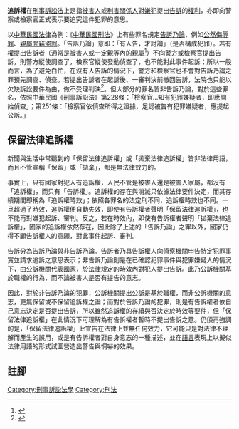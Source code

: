 {{globalize/Taiwan}}
{{legal}}
'''追訴權'''在[[刑事訴訟法|刑事訴訟法]]上是指[[被害人|被害人]]或[[利害關係人|利害關係人]]對[[嫌犯|嫌犯]]提出[[告訴|告訴]]的[[權利|權利]]，亦即向警察或檢察官正式表示要追究這件犯罪的意思。

以[[中華民國法律|中華民國法律]]為例：《[[中華民國刑法|中華民國刑法]]》上有些罪名規定[[告訴乃論|告訴乃論]]，例如[[公然侮辱罪|公然侮辱罪]]、[[親屬間竊盜罪|親屬間竊盜罪]]。「告訴乃論」意即：「有人告，才討論」（是否構成犯罪）。若有權提出告訴者（通常是被害人或一定親等內的親屬<ref>{{cite web|title=刑事訴訟法第232到236-1條|url=http://law.moj.gov.tw/LawClass/LawParaDeatil.aspx?Pcode=C0010001&LCNOS=%20228%20%20%20&LCC=3|work=全國法規資料庫|publisher=[[中華民國法務部|中華民國法務部]]}}</ref>）不向警方或檢察官提出告訴，則警方縱使調查了，檢察官縱使發動偵查了，也不能對此事件起訴；所以一般而言，為了避免白忙，在沒有人告訴的情況下，警方和檢察官也不會對告訴乃論之罪預先調查、偵查。若提出告訴者在起訴後、一審判決前撤回告訴，法院也只能以欠缺訴訟要件為由，做不受理判決<ref>{{cite web|title=刑事訴訟法第303條|url=http://law.moj.gov.tw/LawClass/LawSingle.aspx?Pcode=C0010001&FLNO=252|work=全國法規資料庫|publisher=[[中華民國法務部|中華民國法務部]]}}</ref>。但大部分的罪名皆非告訴乃論，對於這些罪名，依照中華民國《刑事訴訟法》第228條：「檢察官…知有犯罪嫌疑者，即應開始偵查」；第251條：「檢察官依偵查所得之證據，足認被告有犯罪嫌疑者，應提起公訴。」

==保留法律追訴權==
新聞與生活中常聽到的「保留法律追訴權」或「拋棄法律追訴權」皆非法律用語，而且不管宣稱「保留」或「拋棄」，都是無法律效力的。

事實上，只有國家對犯人有追訴權，人民不管是被害人還是被害人家屬，都沒有「追訴權」，而只有「告訴權」。追訴權的存在與消滅只依據法律要件決定，而其存續期間即稱為「追訴權時效」；依照各罪名的法定刑不同，追訴權時效也不同。一旦超過了時效，追訴權便自動失效，即使有告訴權者聲明「保留法律追訴權」，也不能再對嫌犯起訴、審判。反之，若在時效內，即使有告訴權者聲明「拋棄法律追訴權」，國家的追訴權依然存在，因此除了上述的「告訴乃論」之罪以外，國家仍得不顧告訴權人的意願，對此事件起訴、審判。

告訴分為[[告訴乃論|告訴乃論]]與非告訴乃論。告訴者乃具告訴權人向偵察機關申告特定犯罪事實並請求追訴之意思表示；非告訴乃論則是在已確認犯罪事件與犯罪嫌疑人的情況下，由[[公訴|公訴]]機關代表[[國家|國家]]，於法律規定的時效內對犯人提出告訴。此乃公訴機關基於職權的行為，而不論被害人是否有提告的意志。

因此，對於非告訴乃論的犯罪，公訴機關提出公訴是基於職權，而非公訴機關的意志，更無保留或不保留追訴權之論；而對於告訴乃論的犯罪，則是有告訴權者依自己意志決定是否提出告訴，所以雖然追訴權的存續與否決定於時效等要件，但「保留法律追訴權」在此情況下可理解為有告訴權者暫時不提出告訴之意。仍須再強調的是，「保留法律追訴權」此宣告在法律上並無任何效力，它可能只是對法律不理解而產生的誤用，或是有告訴權者對自身意志的一種描述，並在[[語言|語言]]表現上以擬似法律用語的形式試圖營造出警告與恫嚇的效果。

==註腳==
{{reflist}}



[[Category:刑事訴訟法學|Category:刑事訴訟法學]]
[[Category:刑法|Category:刑法]]